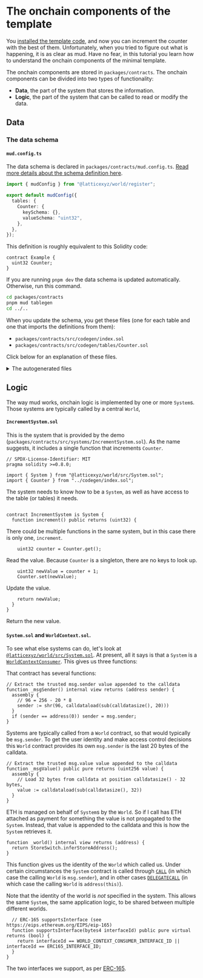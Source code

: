 # The onchain components of the template

You [installed the template code](/quick-start), and now you can increment the counter with the best of them.
Unfortunately, when you tried to figure out what is happening, it is as clear as mud.
Have no fear, in this tutorial you learn how to understand the onchain components of the minimal template.

The onchain components are stored in `packages/contracts`.
The onchain components can be divided into two types of functionality:

- **Data**, the part of the system that stores the information.
- **Logic**, the part of the system that can be called to read or modify the data.

## Data

### The data schema

#### `mud.config.ts`

The data schema is declared in `packages/contracts/mud.config.ts`.
[Read more details about the schema definition here](/world/config#global-configuration-keys).

```ts filename="mud.config.ts" copy showLineNumbers
import { mudConfig } from "@latticexyz/world/register";

export default mudConfig({
  tables: {
    Counter: {
      keySchema: {},
      valueSchema: "uint32",
    },
  },
});
```

This definition is roughly equivalent to this Solidity code:

```solidity
contract Example {
  uint32 Counter;
}
```

If you are running `pnpm dev` the data schema is updated automatically.
Otherwise, run this command.

```sh copy
cd packages/contracts
pnpm mud tablegen
cd ../..
```

When you update the schema, you get these files (one for each table and one that imports the definitions from them):

- `packages/contracts/src/codegen/index.sol`
- `packages/contracts/src/codegen/tables/Counter.sol`

Click below for an explanation of these files.

<details>
<summary>The autogenerated files</summary>
  
#### `index.sol`

```solidity filename="index.sol"
// SPDX-License-Identifier: MIT
pragma solidity >=0.8.0;

/* Autogenerated file. Do not edit manually. */

import { Counter, CounterTableId } from "./tables/Counter.sol";
```

This file just imports the definitions of all the tables defined in the schema.

#### `Counter.sol`

```solidity
// SPDX-License-Identifier: MIT
pragma solidity >=0.8.21;

/* Autogenerated file. Do not edit manually. */

// Import schema type
import { SchemaType } from "@latticexyz/schema-type/src/solidity/SchemaType.sol";

// Import store internals
import { IStore } from "@latticexyz/store/src/IStore.sol";
import { StoreSwitch } from "@latticexyz/store/src/StoreSwitch.sol";
import { StoreCore } from "@latticexyz/store/src/StoreCore.sol";
import { Bytes } from "@latticexyz/store/src/Bytes.sol";
import { Memory } from "@latticexyz/store/src/Memory.sol";
import { SliceLib } from "@latticexyz/store/src/Slice.sol";
import { EncodeArray } from "@latticexyz/store/src/tightcoder/EncodeArray.sol";
import { FieldLayout, FieldLayoutLib } from "@latticexyz/store/src/FieldLayout.sol";
import { Schema, SchemaLib } from "@latticexyz/store/src/Schema.sol";
import { PackedCounter, PackedCounterLib } from "@latticexyz/store/src/PackedCounter.sol";
import { ResourceId } from "@latticexyz/store/src/ResourceId.sol";
import { RESOURCE_TABLE, RESOURCE_OFFCHAIN_TABLE } from "@latticexyz/store/src/storeResourceTypes.sol";
```

These are various definitions required for a mud table.
You don't typically need to worry about them.

```solidity
ResourceId constant _tableId = ResourceId.wrap(
  bytes32(abi.encodePacked(RESOURCE_TABLE, bytes14(""), bytes16("Counter")))
);
ResourceId constant CounterTableId = _tableId;
```

One advantage of mud is that the metadata, the information that describes the data we are managing, is available onchain.
For table IDs the first two characters are an identifier, followed by fourteen characters for the namespace of the table, and then sixteen characters for the name of the table itself.
The root namespace is empty.

```solidity
FieldLayout constant _fieldLayout = FieldLayout.wrap(
  0x0004010004000000000000000000000000000000000000000000000000000000
);
```

The field layout is explained [in the source code](https://github.com/latticexyz/mud/blob/main/packages/store/src/FieldLayout.sol#L6-L10).
Here is the interpretation of this value:

| Field                        | Length |  Value | Meaning                     |
| ---------------------------- | -----: | -----: | --------------------------- |
| Length of of static fields   |      2 | 0x0004 | Four bytes of static fields |
| Number of static fields      |      1 |   0x01 | One static field            |
| Number of dynamic fields     |      1 |   0x00 | No dynamic fields           |
| Length of first static field |      1 |   0x04 | ` uint32` is four bytes     |

The field layout is only for the value schema, not the key schema.
The key is not actually written to the storage, it is just used to find the storage slot for the value.

```solidity
library Counter {
  /** Get the table values' field layout */
  function getFieldLayout() internal pure returns (FieldLayout) {
    return _fieldLayout;
  }
```

Return the field layout explained above.

```solidity
/** Get the table's key schema */
function getKeySchema() internal pure returns (Schema) {
  SchemaType[] memory _keySchema = new SchemaType[](0);

  return SchemaLib.encode(_keySchema);
}

/** Get the table's value schema */
function getValueSchema() internal pure returns (Schema) {
  SchemaType[] memory _valueSchema = new SchemaType[](1);
  _valueSchema[0] = SchemaType.UINT32;

  return SchemaLib.encode(_valueSchema);
}
```

These two functions return the schema, the different types of fields, for the value and the key.
In this case, there is nothing in the key because the table only has a single row.

[The list of field types is available here](https://github.com/latticexyz/mud/blob/main/packages/schema-type/src/solidity/SchemaType.sol#L9).

```solidity
/** Get the table's key names */
function getKeyNames() internal pure returns (string[] memory keyNames) {
  keyNames = new string[](0);
}

/** Get the table's field names */
function getFieldNames() internal pure returns (string[] memory fieldNames) {
  fieldNames = new string[](1);
  fieldNames[0] = "value";
}
```

These functions returns the names of the table fields.
`getKeyNames` returns an empty array because there are no fields in the key, this is a singleton.
`getFieldNames` returns one field, `value`.

```solidity
/** Register the table with its config */
function register() internal {
  StoreSwitch.registerTable(_tableId, _fieldLayout, getKeySchema(), getValueSchema(), getKeyNames(), getFieldNames());
}

/** Register the table with its config */
function _register() internal {
  StoreCore.registerTable(_tableId, _fieldLayout, getKeySchema(), getValueSchema(), getKeyNames(), getFieldNames());
}

/** Register the table with its config (using the specified store) */
function register(IStore _store) internal {
  _store.registerTable(_tableId, _fieldLayout, getKeySchema(), getValueSchema(), getKeyNames(), getFieldNames());
}
```

These functions register the schema, either to the default `Store` (`StoreSwitch`) or to one given as a parameter.

```solidity
/** Get value */
function getValue() internal view returns (uint32 value) {
  bytes32[] memory _keyTuple = new bytes32[](0);

  bytes32 _blob = StoreSwitch.getStaticField(_tableId, _keyTuple, 0, _fieldLayout);
  return (uint32(bytes4(_blob)));
}

/** Get value */
function _getValue() internal view returns (uint32 value) {
  bytes32[] memory _keyTuple = new bytes32[](0);

  bytes32 _blob = StoreCore.getStaticField(_tableId, _keyTuple, 0, _fieldLayout);
  return (uint32(bytes4(_blob)));
}

/** Get value (using the specified store) */
function getValue(IStore _store) internal view returns (uint32 value) {
  bytes32[] memory _keyTuple = new bytes32[](0);

  bytes32 _blob = _store.getStaticField(_tableId, _keyTuple, 0, _fieldLayout);
  return (uint32(bytes4(_blob)));
}
```

These getter functions get the value using the field name (`value`).
Because `Counter` is a singleton, the key tuple is empty, and the value is always field zero.

```solidity
/** Get value */
function get() internal view returns (uint32 value) {
  bytes32[] memory _keyTuple = new bytes32[](0);

  bytes32 _blob = StoreSwitch.getStaticField(_tableId, _keyTuple, 0, _fieldLayout);
  return (uint32(bytes4(_blob)));
}

/** Get value */
function _get() internal view returns (uint32 value) {
  bytes32[] memory _keyTuple = new bytes32[](0);

  bytes32 _blob = StoreCore.getStaticField(_tableId, _keyTuple, 0, _fieldLayout);
  return (uint32(bytes4(_blob)));
}

/** Get value (using the specified store) */
function get(IStore _store) internal view returns (uint32 value) {
  bytes32[] memory _keyTuple = new bytes32[](0);

  bytes32 _blob = _store.getStaticField(_tableId, _keyTuple, 0, _fieldLayout);
  return (uint32(bytes4(_blob)));
}
```

These `get` functions return the value.
They are created when there is just one field in the value schema.

Note that we recommend using `get<field>` rather than just `get` because that way you don't have to rewrite code if in a future version you add fields to the table.

```solidity
/** Set value */
function setValue(uint32 value) internal {
  bytes32[] memory _keyTuple = new bytes32[](0);

  StoreSwitch.setStaticField(_tableId, _keyTuple, 0, abi.encodePacked((value)), _fieldLayout);
}

/** Set value */
function _setValue(uint32 value) internal {
  bytes32[] memory _keyTuple = new bytes32[](0);

  StoreCore.setStaticField(_tableId, _keyTuple, 0, abi.encodePacked((value)), _fieldLayout);
}

/** Set value (using the specified store) */
function setValue(IStore _store, uint32 value) internal {
  bytes32[] memory _keyTuple = new bytes32[](0);

  _store.setStaticField(_tableId, _keyTuple, 0, abi.encodePacked((value)), _fieldLayout);
}

/** Set value */
function set(uint32 value) internal {
  bytes32[] memory _keyTuple = new bytes32[](0);

  StoreSwitch.setStaticField(_tableId, _keyTuple, 0, abi.encodePacked((value)), _fieldLayout);
}

/** Set value */
function _set(uint32 value) internal {
  bytes32[] memory _keyTuple = new bytes32[](0);

  StoreCore.setStaticField(_tableId, _keyTuple, 0, abi.encodePacked((value)), _fieldLayout);
}

/** Set value (using the specified store) */
function set(IStore _store, uint32 value) internal {
  bytes32[] memory _keyTuple = new bytes32[](0);

  _store.setStaticField(_tableId, _keyTuple, 0, abi.encodePacked((value)), _fieldLayout);
}
```

These are the setter functions to set the value in various circumstances.

```solidity
/** Delete all data for given keys */
function deleteRecord() internal {
  bytes32[] memory _keyTuple = new bytes32[](0);

  StoreSwitch.deleteRecord(_tableId, _keyTuple);
}

/** Delete all data for given keys */
function _deleteRecord() internal {
  bytes32[] memory _keyTuple = new bytes32[](0);

  StoreCore.deleteRecord(_tableId, _keyTuple, _fieldLayout);
}

/** Delete all data for given keys (using the specified store) */
function deleteRecord(IStore _store) internal {
  bytes32[] memory _keyTuple = new bytes32[](0);

  _store.deleteRecord(_tableId, _keyTuple);
}
```

These functions delete a record (in this case, that would be the only record).

```solidity
/** Tightly pack static data using this table's schema */
function encodeStatic(uint32 value) internal pure returns (bytes memory) {
  return abi.encodePacked(value);
}

/** Tightly pack full data using this table's field layout */
function encode(uint32 value) internal pure returns (bytes memory, PackedCounter, bytes memory) {
  bytes memory _staticData = encodeStatic(value);

  PackedCounter _encodedLengths;
  bytes memory _dynamicData;

  return (_staticData, _encodedLengths, _dynamicData);
}

/** Encode keys as a bytes32 array using this table's field layout */
function encodeKeyTuple() internal pure returns (bytes32[] memory) {
  bytes32[] memory _keyTuple = new bytes32[](0);

  return _keyTuple;
}
```

Utility functions to encode a value.

</details>

## Logic

The way mud works, onchain logic is implemented by one or more `System`s.
Those systems are typically called by a central `World`,

#### `IncrementSystem.sol`

This is the system that is provided by the demo (`packages/contracts/src/systems/IncrementSystem.sol`).
As the name suggests, it includes a single function that increments `Counter`.

```solidity
// SPDX-License-Identifier: MIT
pragma solidity >=0.8.0;

import { System } from "@latticexyz/world/src/System.sol";
import { Counter } from "../codegen/index.sol";
```

The system needs to know how to be a `System`, as well as have access to the table (or tables) it needs.

```solidity

contract IncrementSystem is System {
  function increment() public returns (uint32) {
```

There could be multiple functions in the same system, but in this case there is only one, `increment`.

```solidity
    uint32 counter = Counter.get();
```

Read the value. Because `Counter` is a singleton, there are no keys to look up.

```solidity
    uint32 newValue = counter + 1;
    Counter.set(newValue);
```

Update the value.

```solidity
    return newValue;
  }
}
```

Return the new value.

#### `System.sol` and `WorldContext.sol`.

To see what else systems can do, let's look at [`@latticexyz/world/src/System.sol`](https://github.com/latticexyz/mud/blob/main/packages/world/src/System.sol).
At present, all it says is that a `System` is a [`WorldContextConsumer`](https://github.com/latticexyz/mud/blob/main/packages/world/src/WorldContext.sol#L14-L42). This gives us three functions:

That contract has several functions:

```solidity
// Extract the trusted msg.sender value appended to the calldata
function _msgSender() internal view returns (address sender) {
  assembly {
    // 96 = 256 - 20 * 8
    sender := shr(96, calldataload(sub(calldatasize(), 20)))
  }
  if (sender == address(0)) sender = msg.sender;
}
```

Systems are typically called from a `World` contract, so that would typically be `msg.sender`.
To get the user identity and make access control decisions this `World` contract provides its own `msg.sender`
is the last 20 bytes of the calldata.

```solidity
// Extract the trusted msg.value value appended to the calldata
function _msgValue() public pure returns (uint256 value) {
  assembly {
    // Load 32 bytes from calldata at position calldatasize() - 32 bytes,
    value := calldataload(sub(calldatasize(), 32))
  }
}
```

ETH is managed on behalf of `System`s by the `World`.
So if I call has ETH attached as payment for something the value is not propagated to the `System`.
Instead, that value is appended to the calldata and this is how the `System` retrieves it.

```solidity
function _world() internal view returns (address) {
  return StoreSwitch.inferStoreAddress();
}
```

This function gives us the identity of the `World` which called us.
Under certain circumstances the `System` contract is called through [`CALL`](https://mirror.xyz/frimoldi.eth/5RObAeE1sPNeEzyGU9gU0olBtVJqnj0MYkJCVtVNGV0) (in which case the calling `World` is `msg.sender`), and in other cases [`DELEGATECALL`](https://mirror.xyz/frimoldi.eth/5RObAeE1sPNeEzyGU9gU0olBtVJqnj0MYkJCVtVNGV0) (in which case the calling `World` is `address(this)`).

Note that the identity of the world is _not_ specified in the system.
This allows the same `System`, the same application logic, to be shared between multiple different worlds.

```solidity
  // ERC-165 supportsInterface (see https://eips.ethereum.org/EIPS/eip-165)
  function supportsInterface(bytes4 interfaceId) public pure virtual returns (bool) {
    return interfaceId == WORLD_CONTEXT_CONSUMER_INTERFACE_ID || interfaceId == ERC165_INTERFACE_ID;
  }
}
```

The two interfaces we support, as per [ERC-165](https://eips.ethereum.org/EIPS/eip-165).
